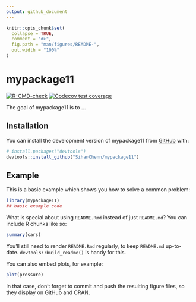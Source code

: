 ```yaml
---
output: github_document
---
```


<!-- README.md is generated from README.Rmd. Please edit that file -->

```r
knitr::opts_chunk$set(
  collapse = TRUE,
  comment = "#>",
  fig.path = "man/figures/README-",
  out.width = "100%"
)
```

# mypackage11

<!-- badges: start -->
[![R-CMD-check](https://github.com/SihanChenn/mypackage11/actions/workflows/R-CMD-check.yaml/badge.svg)](https://github.com/SihanChenn/mypackage11/actions/workflows/R-CMD-check.yaml)
[![Codecov test coverage](https://codecov.io/gh/SihanChenn/mypackage11/branch/main/graph/badge.svg)](https://app.codecov.io/gh/SihanChenn/mypackage11?branch=main)
<!-- badges: end -->

The goal of mypackage11 is to ...

## Installation

You can install the development version of mypackage11 from [GitHub](https://github.com/) with:

``` r
# install.packages("devtools")
devtools::install_github("SihanChenn/mypackage11")
```

## Example

This is a basic example which shows you how to solve a common problem:

```r
library(mypackage11)
## basic example code
```

What is special about using `README.Rmd` instead of just `README.md`? You can include R chunks like so:

```r
summary(cars)
```

You'll still need to render `README.Rmd` regularly, to keep `README.md` up-to-date. `devtools::build_readme()` is handy for this.

You can also embed plots, for example:

```r
plot(pressure)
```

In that case, don't forget to commit and push the resulting figure files, so they display on GitHub and CRAN.
